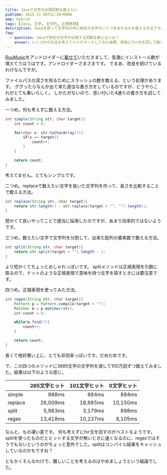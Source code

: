 ```yaml
---
title: Javaで文字の出現回数を数えたい
pubtime: 2015-11-08T22:28+0900
amp: hybrid
tags: [Java, 文字, 文字列, 正規表現]
description: Javaを使って文字列の中に特定の文字がいくつ含まれるかを数える方法です。4種類の方法をベンチマークして比較しました。
faq:
  - question: Javaで特定の文字が出現する回数を数えるには？
    answer: いくつかの方法を考えてベンチマークしてみた結果、単純にfor文を回して数えるのが一番速いみたいでした。
---
```


[RuuMusic](https://play.google.com/store/apps/details?id=jp.blanktar.ruumusic)をアンドロイダーに[載せて](https://androider.jp/official/app/0e09673c7fb26c06/)いただきまして、急激にインストール数が増えてうはうはです。アンドロイダーさまさまです。
でまあ、改良を続けているわけなんですが。

ファイルパスの深さを知るためにスラッシュの数を数える、という処理があります。
ググったらなんか出て来た適当な書き方をしているのですが、どうやらこれがとても重いらしく。
しかたがないので、思い付いた4通りの書き方を試してみました。

一つめ。何も考えずに数える方法。
``` java
int simple(String str, char target){
    int count = 0;

    for(char x: str.toCharArray()){
        if(x == target){
            count++;
        }
    }

    return count;
}
```
考えてません。とてもシンプルです。

二つめ。replaceで数えたい文字を抜いた文字列を作って、長さを比較することで数える方法。
``` java
int replace(String str, char target){
    return str.length() - str.replace(target + "", "").length();
}
```
短かくて良いやってことで適当に採用したのですが、あまり効率的ではないようです。

三つめ。数えたい文字で文字列を分割して、出来た配列の要素数で数える方法。
``` java
int split(String str, char target){
    return str.split(target + "").length - 1;
}
```
より短かくてちょっとおしゃれっぽいです。
splitメソッドは正規表現を引数に取るので、ドットのような正規表現で意味を持つ文字を探すときには要注意です。

四つめ。正規表現を使ってみた方法。
``` java
int regex(String str, char target){
    Pattern p = Pattern.compile(target + "");
    Matcher m = p.matcher(str);
    int count = 0;

    while(m.find()){
        count++;
    }

    return count;
}
```
長くて格好悪い上に、とても非効率っぽいです。だめだめです。

で、この四つのメソッドに3885文字の文字列を渡して100万回ずつ数えてみました。結果は以下のような感じ。

|       |265文字ヒット|101文字ヒット|0文字ヒット|
|:------|------------:|------------:|----------:|
|simple |        988ms|        884ms|      884ms|
|replace|     26,009ms|     18,685ms|   10,150ms|
|split  |      5,983ms|      3,179ms|      898ms|
|regex  |     13,418ms|     10,237ms|    8,105ms|

なんと、もの凄い差です。
何も考えずにfor文を回すのがベストなようです。
splitを使ったものだとヒットする文字が無いときに速くなるのに、regexではそうでもないというのがちょっと意外でした。splitはコンパイル結果をキャッシュしているのかもですね？

ともかくそんなわけで、難しいことを考えるのはやめましょうという結論でした。
